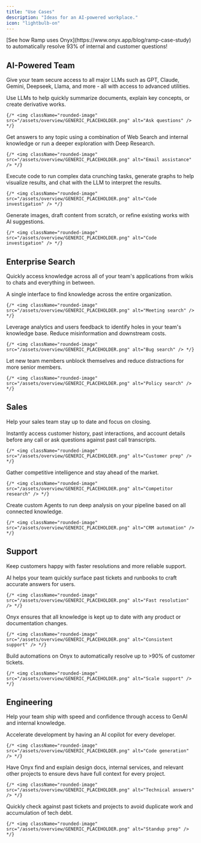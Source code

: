 ```yaml
---
title: "Use Cases"
description: "Ideas for an AI-powered workplace."
icon: "lightbulb-on"
---
```


<Tip>
  [See how Ramp uses Onyx](https://www.onyx.app/blog/ramp-case-study)
  to automatically resolve 93% of internal and customer questions!
</Tip>

## AI-Powered Team
Give your team secure access to all major LLMs such as GPT, Claude, Gemini, Deepseek, Llama,
and more - all with access to advanced utilities.

<AccordionGroup>
  <Accordion title="Chat with uploaded files and URLs">
    Use LLMs to help quickly summarize documents, explain key concepts, or create derivative works.

    {/* <img className="rounded-image" src="/assets/overview/GENERIC_PLACEHOLDER.png" alt="Ask questions" /> */}
  </Accordion>

  <Accordion title="Access up to date information">
    Get answers to any topic using a combination of Web Search and internal knowledge or run a deeper exploration with
    Deep Research.

    {/* <img className="rounded-image" src="/assets/overview/GENERIC_PLACEHOLDER.png" alt="Email assistance" /> */}
  </Accordion>

  <Accordion title="Run data analysis">
    Execute code to run complex data crunching tasks, generate graphs to help visualize results,
    and chat with the LLM to interpret the results.

    {/* <img className="rounded-image" src="/assets/overview/GENERIC_PLACEHOLDER.png" alt="Code investigation" /> */}
  </Accordion>

  <Accordion title="Generate mockups and accelerate creative work">
    Generate images, draft content from scratch, or refine existing works with AI suggestions.

    {/* <img className="rounded-image" src="/assets/overview/GENERIC_PLACEHOLDER.png" alt="Code investigation" /> */}
  </Accordion>
</AccordionGroup>

## Enterprise Search

Quickly access knowledge across all of your team's applications from wikis to chats and everything in between.

<AccordionGroup>
  <Accordion title="Find documents in seconds">
    A single interface to find knowledge across the entire organization.

    {/* <img className="rounded-image" src="/assets/overview/GENERIC_PLACEHOLDER.png" alt="Meeting search" /> */}
  </Accordion>

  <Accordion title="Identify opportunities in knowledge management">
    Leverage analytics and users feedback to identify holes in your team's knowledge base.
    Reduce misinformation and downstream costs.

    {/* <img className="rounded-image" src="/assets/overview/GENERIC_PLACEHOLDER.png" alt="Bug search" /> */}
  </Accordion>

  <Accordion title="Accelerate teammate onboarding">
    Let new team members unblock themselves and reduce distractions for more senior members.

    {/* <img className="rounded-image" src="/assets/overview/GENERIC_PLACEHOLDER.png" alt="Policy search" /> */}
  </Accordion>
</AccordionGroup>

## Sales

Help your sales team stay up to date and focus on closing.

<AccordionGroup>
  <Accordion title="Get up to speed before customer calls">
    Instantly access customer history, past interactions,
    and account details before any call or ask questions against past call transcripts.

    {/* <img className="rounded-image" src="/assets/overview/GENERIC_PLACEHOLDER.png" alt="Customer prep" /> */}
  </Accordion>

  <Accordion title="Investigate competitors with Deep Research">
    Gather competitive intelligence and stay ahead of the market.

    {/* <img className="rounded-image" src="/assets/overview/GENERIC_PLACEHOLDER.png" alt="Competitor research" /> */}
  </Accordion>

  <Accordion title="Analyze your sales pipeline">
    Create custom Agents to run deep analysis on your pipeline based on all connected knowledge.

    {/* <img className="rounded-image" src="/assets/overview/GENERIC_PLACEHOLDER.png" alt="CRM automation" /> */}
  </Accordion>
</AccordionGroup>

## Support

Keep customers happy with faster resolutions and more reliable support.

<AccordionGroup>
  <Accordion title="Resolve customer requests faster">
    AI helps your team quickly surface past tickets and runbooks to craft accurate answers for users.

    {/* <img className="rounded-image" src="/assets/overview/GENERIC_PLACEHOLDER.png" alt="Fast resolution" /> */}
  </Accordion>

  <Accordion title="Provide more correct answers">
    Onyx ensures that all knowledge is kept up to date with any product or documentation changes.

    {/* <img className="rounded-image" src="/assets/overview/GENERIC_PLACEHOLDER.png" alt="Consistent support" /> */}
  </Accordion>

  <Accordion title="Automate handling of repeat questions">
    Build automations on Onyx to automatically resolve up to >90% of customer tickets.

    {/* <img className="rounded-image" src="/assets/overview/GENERIC_PLACEHOLDER.png" alt="Scale support" /> */}
  </Accordion>
</AccordionGroup>

## Engineering

Help your team ship with speed and confidence through access to GenAI and internal knowledge.

<AccordionGroup>
  <Accordion title="Generate code and explain technical concepts">
    Accelerate development by having an AI copilot for every developer.

    {/* <img className="rounded-image" src="/assets/overview/GENERIC_PLACEHOLDER.png" alt="Code generation" /> */}
  </Accordion>

  <Accordion title="Learn about internal APIs, libraries, and technical specs">
    Have Onyx find and explain design docs, internal services,
    and relevant other projects to ensure devs have full context for every project.

    {/* <img className="rounded-image" src="/assets/overview/GENERIC_PLACEHOLDER.png" alt="Technical answers" /> */}
  </Accordion>

  <Accordion title="Reduce repeat work">
    Quickly check against past tickets and projects to avoid duplicate work and accumulation of tech debt.

    {/* <img className="rounded-image" src="/assets/overview/GENERIC_PLACEHOLDER.png" alt="Standup prep" /> */}
  </Accordion>
</AccordionGroup>
